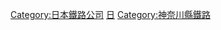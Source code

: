 {{Commonscat|Shōnan Monorail}}
{{catmore}}
{{DEFAULTSORT:Shounan Monorail}}
[[Category:日本鐵路公司|Category:日本鐵路公司]]
[[Category:日本單軌鐵路|日]]
[[Category:神奈川縣鐵路|Category:神奈川縣鐵路]]